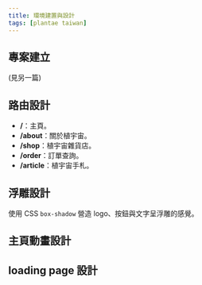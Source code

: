 ```yaml
---
title: 環境建置與設計
tags: [plantae taiwan]
---
```

## 專案建立
(見另一篇)

## 路由設計
* **/**：主頁。
* **/about**：關於植宇宙。
* **/shop**：植宇宙雜貨店。
* **/order**：訂單查詢。
* **/article**：植宇宙手札。

## 浮雕設計
使用 CSS `box-shadow` 營造 logo、按鈕與文字呈浮雕的感覺。

## 主頁動畫設計


## loading page 設計